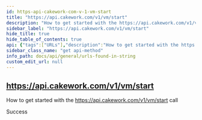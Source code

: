 ```yaml
---
id: https-api-cakework-com-v-1-vm-start
title: "https://api.cakework.com/v1/vm/start"
description: "How to get started with the https://api.cakework.com/v1/vm/start call"
sidebar_label: "https://api.cakework.com/v1/vm/start"
hide_title: true
hide_table_of_contents: true
api: {"tags":["URLs"],"description":"How to get started with the https://api.cakework.com/v1/vm/start call","responses":{"200":{"description":"Success"}},"method":"get","path":"/vm/start","info":{"version":"1.0.0","title":"URLs found in string","description":"List of URLs extracted from input string"},"postman":{"name":"https://api.cakework.com/v1/vm/start","description":{"content":"How to get started with the https://api.cakework.com/v1/vm/start call","type":"text/plain"},"url":{"path":["vm","start"],"host":["{{baseUrl}}"],"query":[],"variable":[]},"method":"GET"}}
sidebar_class_name: "get api-method"
info_path: docs/api/general/urls-found-in-string
custom_edit_url: null
---
```



## https://api.cakework.com/v1/vm/start



How to get started with the https://api.cakework.com/v1/vm/start call

<div><ApiTabs><TabItem label={"200"} value={"200"}><div>

Success

</div><div></div></TabItem></ApiTabs></div>
      